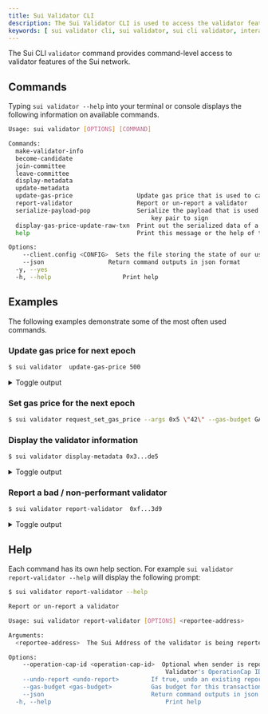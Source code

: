 ```yaml
---
title: Sui Validator CLI
description: The Sui Validator CLI is used to access the validator features of the Sui network. 
keywords: [ sui validator cli, sui validator, sui cli validator, interact with validator from cli, validator cli, validator commands ]
---
```


The Sui CLI `validator` command provides command-level access to validator features of the Sui network.

## Commands

Typing `sui validator --help` into your terminal or console displays the following information on available commands.

```sh
Usage: sui validator [OPTIONS] [COMMAND]

Commands:
  make-validator-info          	 
  become-candidate             	 
  join-committee               	 
  leave-committee              	 
  display-metadata             	 
  update-metadata              	 
  update-gas-price              	Update gas price that is used to calculate Reference Gas Price
  report-validator              	Report or un-report a validator
  serialize-payload-pop         	Serialize the payload that is used to generate Proof of Possession. This is useful to take the payload offline for an Authority protocol
                                    	key pair to sign
  display-gas-price-update-raw-txn  Print out the serialized data of a transaction that sets the gas price quote for a validator
  help                          	Print this message or the help of the given subcommand(s)

Options:
  	--client.config <CONFIG>  Sets the file storing the state of our user accounts (an empty one will be created if missing)
  	--json                	Return command outputs in json format
  -y, --yes                	 
  -h, --help                	Print help
```

## Examples

The following examples demonstrate some of the most often used commands. 

### Update gas price for next epoch

```sh
$ sui validator  update-gas-price 500
```


<details>
  <summary>
  Toggle output
  </summary>

```sh
----- Transaction Digest ----
A8z83EqjmgwRNFV6sme6A5tTTTQPjiLgiW76neyvhLud

----- Transaction Data ----
╭────────────────────────────────────────────────────────────────────────────────────────────────────────────────────────────────────────────────────────────────────────────────────────────────────────────────────────────────────────────────────────────────────────────────────────────────────────────────────────────────────────────────────────────────────────────────────────────────────────────────────────────────────────╮
│ Transaction Data                                                                                                                                                                                                                                                                                                                                                                                                                   	 │
├────────────────────────────────────────────────────────────────────────────────────────────────────────────────────────────────────────────────────────────────────────────────────────────────────────────────────────────────────────────────────────────────────────────────────────────────────────────────────────────────────────────────────────────────────────────────────────────────────────────────────────────────────────┤
│ Sender: 0xf...3d9                                                                                                                                                                                                                                                                                                                                                         	                                                         │
│ Gas Owner: 0xf...3d9                                                                                                                                                                                                                                                                                                                                                      	                                                         │
│ Gas Budget: 200000000 MIST                                                                                                                                                                                                                                                                                                                                                                                                         	 │
│ Gas Price: 1000 MIST                                                                                                                                                                                                                                                                                                                                                                                                               	 │
│ Gas Payment:                                                                                                                                                                                                                                                                                                                                                                                                                       	 │
│  ┌──                                                                                                                                                                                                                                                                                                                                                                                                                               	 │
│  │ ID: 0x8...19e                                                                                                                                                                                                                                                                                                                                                          	                                                         │
│  │ Version: 1                                                                                                                                                                                                                                                                                                                                                                                                                      	 │
│  │ Digest: 8UEiGYe3KL3S6JPs8uP2sbbx7sMCtzi8yJJ6SyTe9V1x                                                                                                                                                                                                                                                                                                                                                                            	 │
│  └──                                                                                                                                                                                                                                                                                                                                                                                                                               	 │
│                                                                                                                                                                                                                                                                                                                                                                                                                                    	 │
│ Transaction Kind : Programmable                                                                                                                                                                                                                                                                                                                                                                                                    	 │
│ Inputs: [Object(SharedObject { object_id: 0x0...005, initial_shared_version: SequenceNumber(1), mutable: true }), Object(ImmOrOwnedObject { object_id: 0x4...dbe, version: SequenceNumber(1), digest: o#82z9UUX9iD2Mq9zvciD56kmmDYqjF3iwaFadi3Mk16eJ }), Pure(SuiPureValue { value_type: Some(U64), value: "500" })]                                                                                                                   │
│ Commands: [                                                                                                                                                                                                                                                                                                                                                                                                                        	 │
│   MoveCall(0x0...003::sui_system::request_set_gas_price(Input(0),Input(1),Input(2))),                                                                                                                                                                                                                                                                                     	                                                         │
│ ]                                                                                                                                                                                                                                                                                                                                                                                                                                  	 │
│                                                                                                                                                                                                                                                                                                                                                                                                                                    	 │
│                                                                                                                                                                                                                                                                                                                                                                                                                                    	 │
│ Signatures:                                                                                                                                                                                                                                                                                                                                                                                                                        	 │
│	j2FE7GNkHm9+ey0zTQrgfaTXJgGu1vYWmivrVxbUfP56vIrxMFA4XxqEyw7Q8pM1FR+JDPgCsE1kgZRGH6TZDg==                                                                                                                                                                                                                                                                                                                                        	 │
│                                                                                                                                                                                                                                                                                                                                                                                                                                    	 │
╰────────────────────────────────────────────────────────────────────────────────────────────────────────────────────────────────────────────────────────────────────────────────────────────────────────────────────────────────────────────────────────────────────────────────────────────────────────────────────────────────────────────────────────────────────────────────────────────────────────────────────────────────────────╯
----- Transaction Effects ----
╭───────────────────────────────────────────────────────────────────────────────────────────────────╮
│ Transaction Effects                                                                           	│
├───────────────────────────────────────────────────────────────────────────────────────────────────┤
│ Digest: A8z83EqjmgwRNFV6sme6A5tTTTQPjiLgiW76neyvhLud                                          	│
│ Status: Success                                                                               	│
│ Executed Epoch: 5                                                                             	│
│                                                                                               	│
│ Mutated Objects:                                                                              	│
│  ┌──                                                                                          	│
│  │ ID: 0x0...005                     	                                                            │
│  │ Owner: Shared                                                                              	│
│  │ Version: 16                                                                                	│
│  │ Digest: ER2L6MxrqKNAsaRd9pWdMwvLzXG3ocGQnytnP9s5QLeh                                       	│
│  └──                                                                                          	│
│  ┌──                                                                                          	│
│  │ ID: 0x4...dbe                     	                                                            │
│  │ Owner: Account Address ( 0xf45...3d9 )                                                         │
│  │ Version: 16                                                                                	│
│  │ Digest: 4yDkecsKPe8SnacWdECmq1yVDt7MzvpXCxbRGs74PGaB                                       	│
│  └──                                                                                          	│
│  ┌──                                                                                          	│
│  │ ID: 0x5...8d1                     	                                                            │
│  │ Owner: Object ID: ( 0x000...005 )   	                                                        │
│  │ Version: 16                                                                                	│
│  │ Digest: BBu5zHWWX7nnb1XcFu5VLVnKZEU6AqRRarDDjEeBtqWy                                       	│
│  └──                                                                                          	│
│  ┌──                                                                                          	│
│  │ ID: 0x8...19e                     	                                                            │
│  │ Owner: Account Address ( 0xf45...3d9 )                                                         │
│  │ Version: 16                                                                                	│
│  │ Digest: 4WQp6FYctutMFzf6f2EX68xut71AMubewJ6c7GxpzX7e                                       	│
│  └──                                                                                          	│
│                                                                                               	│
│ Shared Objects:                                                                               	│
│  ┌──                                                                                          	│
│  │ ID: 0x0...005                     	                                                            │ 
│  │ Version: 15                                                                                	│
│  │ Digest: 6vdobiuiDQpJguDxVbbMNW5ddRqEFkP67C3FWrAVYYuZ                                       	│
│  └──                                                                                          	│
│                                                                                               	│
│ Gas Object:                                                                                   	│
│  ┌──                                                                                          	│
│  │ ID: 0x8...19e                     	                                                            │
│  │ Owner: Account Address ( 0xf45...3d9 )                                                         │
│  │ Version: 16                                                                                	│
│  │ Digest: 4WQp6FYctutMFzf6f2EX68xut71AMubewJ6c7GxpzX7e                                       	│
│  └──                                                                                          	│
│                                                                                               	│
│ Gas Cost Summary:                                                                             	│
│	Storage Cost: 31479200                                                                     	    │
│	Computation Cost: 1000000                                                                  	    │
│	Storage Rebate: 0                                                                          	    │
│	Non-refundable Storage Fee: 0                                                              	    │
│                                                                                               	│
│ Transaction Dependencies:                                                                     	│
│	2gqHgPZbjTkDWM9GnVuWU5kT9z2SWN2ggwK3ryxf8aUX                                               	    │
│	EmW6DhJWRACNZAvupiTNVacZFLoZxbNJ88mrKVv9DeiJ                                               	    │
╰───────────────────────────────────────────────────────────────────────────────────────────────────╯
```

</details>


### Set gas price for the next epoch

<ImportContent source="info-gas-budget.mdx" mode="snippet" />

```sh
$ sui validator request_set_gas_price --args 0x5 \"42\" --gas-budget GAS-BUDGET-AMOUNT>
```

### Display the validator information

```sh
$ sui validator display-metadata 0x3...de5
```


<details>
  <summary>
  Toggle output
  </summary>

```sh
0x3...de5's valdiator status: Active
SuiValidatorSummary {
	sui_address: 0x3...de5,
	protocol_pubkey_bytes: [
    	167,
    	93,
    	42,
    	177,
    	79,
    	244,
    	192,
    	168,
    	26,
    	242,
    	55,
    	119,
    	232,
    	131,
    	191,
    	112,
    	92,
    	219,
    	204,
    	109,
    	234,
    	107,
    	124,
    	116,
    	79,
    	200,
    	221,
    	159,
    	185,
    	142,
    	173,
    	161,
    	122,
    	214,
    	113,
    	183,
    	240,
    	124,
    	205,
    	8,
    	157,
    	110,
    	31,
    	85,
    	16,
    	106,
    	16,
    	34,
    	9,
    	254,
    	125,
    	36,
    	83,
    	125,
    	35,
    	231,
    	245,
    	203,
    	204,
    	43,
    	137,
    	70,
    	229,
    	201,
    	64,
    	157,
    	189,
    	203,
    	220,
    	222,
    	1,
    	121,
    	138,
    	139,
    	41,
    	108,
    	106,
    	57,
    	116,
    	212,
    	208,
    	249,
    	215,
    	18,
    	22,
    	237,
    	214,
    	179,
    	71,
    	192,
    	93,
    	89,
    	255,
    	51,
    	56,
    	158,
	],
	network_pubkey_bytes: [
    	118,
    	14,
    	165,
    	223,
    	145,
    	150,
    	130,
    	74,
    	212,
    	160,
    	218,
    	170,
    	134,
    	2,
    	206,
    	72,
    	228,
    	87,
    	35,
    	114,
    	40,
    	217,
    	206,
    	35,
    	29,
    	194,
    	81,
    	61,
    	186,
    	215,
    	56,
    	215,
	],
	worker_pubkey_bytes: [
    	84,
    	171,
    	204,
    	100,
    	81,
    	92,
    	16,
    	207,
    	151,
    	167,
    	70,
    	138,
    	104,
    	92,
    	100,
    	75,
    	53,
    	47,
    	212,
    	209,
    	92,
    	2,
    	109,
    	120,
    	66,
    	146,
    	180,
    	116,
    	144,
    	22,
    	139,
    	57,
	],
	proof_of_possession_bytes: [
    	137,
    	134,
    	236,
    	79,
    	232,
    	146,
    	206,
    	45,
    	136,
    	245,
    	8,
    	42,
    	114,
    	154,
    	128,
    	148,
    	60,
    	137,
    	214,
    	92,
    	177,
    	46,
    	118,
    	246,
    	37,
    	159,
    	183,
    	233,
    	122,
    	49,
    	121,
    	227,
    	136,
    	76,
    	48,
    	122,
    	119,
    	187,
    	194,
    	169,
    	114,
    	7,
    	16,
    	225,
    	104,
    	211,
    	100,
    	198,
	],
	name: "Staked",
	description: "The leading provider of staking infrastructure",
	image_url: "https://avatars.githubusercontent.com/u/38704373",
	project_url: "https://staked.us/",
	net_address: "/dns/sui-mainnet.prod-eks-eu-west-1.staked.cloud/tcp/8080/http",
	p2p_address: "/dns/sui-mainnet-udp.prod-eks-eu-west-1.staked.cloud/udp/8084",
	primary_address: "/dns/sui-mainnet-udp.prod-eks-eu-west-1.staked.cloud/udp/8081",
	worker_address: "/dns/sui-mainnet-udp.prod-eks-eu-west-1.staked.cloud/udp/8082",
	next_epoch_protocol_pubkey_bytes: None,
	next_epoch_proof_of_possession: None,
	next_epoch_network_pubkey_bytes: None,
	next_epoch_worker_pubkey_bytes: None,
	next_epoch_net_address: None,
	next_epoch_p2p_address: None,
	next_epoch_primary_address: None,
	next_epoch_worker_address: None,
	voting_power: 53,
	operation_cap_id: 0x4...217,
	gas_price: 1000,
	commission_rate: 1000,
	next_epoch_stake: 42223548570491465,
	next_epoch_gas_price: 1000,
	next_epoch_commission_rate: 1000,
	staking_pool_id: 0xc...932,
	staking_pool_activation_epoch: Some(
    	0,
	),
	staking_pool_deactivation_epoch: None,
	staking_pool_sui_balance: 42926894529549497,
	rewards_pool: 1047712965206377,
	pool_token_balance: 41704322845739375,
	pending_stake: 0,
	pending_total_sui_withdraw: 703345959058032,
	pending_pool_token_withdraw: 683314441220777,
	exchange_rates_id: 0x5...65d,
	exchange_rates_size: 231,
```
</details>

### Report a bad / non-performant validator

```sh
$ sui validator report-validator  0xf...3d9
```


<details>
  <summary>
  Toggle output
  </summary>


```sh
----- Transaction Digest ----
8jVYrpuRBmdSLP37MsQGRqUqE3kE2m8XiSS4TG4aJwXf

----- Transaction Data ----
╭────────────────────────────────────────────────────────────────────────────────────────────────────────────────────────────────────────────────────────────────────────────────────────────────────────────────────────────────────────────────────────────────────────────────────────────────────────────────────────────────────────────────────────────────────────────────────────────────────────────────────────────────────────────────────────────────────────────────────────────────────────────╮
│ Transaction Data                                                                                                                                                                                                                                                                                                                                                                                                                                                                                        	 │
├────────────────────────────────────────────────────────────────────────────────────────────────────────────────────────────────────────────────────────────────────────────────────────────────────────────────────────────────────────────────────────────────────────────────────────────────────────────────────────────────────────────────────────────────────────────────────────────────────────────────────────────────────────────────────────────────────────────────────────────────────────────┤
│ Sender: 0xf...3d9                                                                                                                                                                                                                                                                                                                                                                                                                             	                                                         │
│ Gas Owner: 0xf...3d9                                                                                                                                                                                                                                                                                                                                                                                                                          	                                                         │
│ Gas Budget: 200000000 MIST                                                                                                                                                                                                                                                                                                                                                                                                                                                                             	 │
│ Gas Price: 1000 MIST                                                                                                                                                                                                                                                                                                                                                                                                                                                                                   	 │
│ Gas Payment:                                                                                                                                                                                                                                                                                                                                                                                                                                                                                           	 │
│  ┌──                                                                                                                                                                                                                                                                                                                                                                                                                                                                                                   	 │
│  │ ID: 0x8...19e                                                                                                                                                                                                                                                                                                                                                                                                                              	                                                         │
│  │ Version: 16                                                                                                                                                                                                                                                                                                                                                                                                                                                                                         	 │
│  │ Digest: 4WQp6FYctutMFzf6f2EX68xut71AMubewJ6c7GxpzX7e                                                                                                                                                                                                                                                                                                                                                                                                                                                	 │
│  └──                                                                                                                                                                                                                                                                                                                                                                                                                                                                                                   	 │
│                                                                                                                                                                                                                                                                                                                                                                                                                                                                                                        	 │
│ Transaction Kind : Programmable                                                                                                                                                                                                                                                                                                                                                                                                                                                                        	 │
│ Inputs: [Object(SharedObject { object_id: 0x0...005, initial_shared_version: SequenceNumber(1), mutable: true }), Object(ImmOrOwnedObject { object_id: 0x4...dbe, version: SequenceNumber(16), digest: o#4yDkecsKPe8SnacWdECmq1yVDt7MzvpXCxbRGs74PGaB }), Pure(SuiPureValue { value_type: Some(Address), value: "0xf...3d9" })]                                                                                                                                                                            │
│ Commands: [                                                                                                                                                                                                                                                                                                                                                                                                                                                                                            	 │
│   MoveCall(0x0...003::sui_system::report_validator(Input(0),Input(1),Input(2))),                                                                                                                                                                                                                                                                                                                                                              	                                                         │
│ ]                                                                                                                                                                                                                                                                                                                                                                                                                                                                                                      	 │
│                                                                                                                                                                                                                                                                                                                                                                                                                                                                                                        	 │
│                                                                                                                                                                                                                                                                                                                                                                                                                                                                                                        	 │
│ Signatures:                                                                                                                                                                                                                                                                                                                                                                                                                                                                                            	 │
│	7lJ9ezA1qjGk7nyFCESgLlg/tkVSy46dDkRgJzwgWP3qA+kAjJV8YVWFjJf2r6aLgWgCZCKnka9bkcp1V5jBAA==                                                                                                                                                                                                                                                                                                                                                                                                            	 │
│                                                                                                                                                                                                                                                                                                                                                                                                                                                                                                        	 │
╰────────────────────────────────────────────────────────────────────────────────────────────────────────────────────────────────────────────────────────────────────────────────────────────────────────────────────────────────────────────────────────────────────────────────────────────────────────────────────────────────────────────────────────────────────────────────────────────────────────────────────────────────────────────────────────────────────────────────────────────────────────────╯
----- Transaction Effects ----
╭──────────────────────────────────────────────────────────────────────────────────────────────────────────────────────────────────────────────────────────────────────────────────────────────────────────────────────────────────────────────────────────────────────────────────────────────────────╮
│ Transaction Effects                                                                                                                                                                                                                                                                              	   │
├──────────────────────────────────────────────────────────────────────────────────────────────────────────────────────────────────────────────────────────────────────────────────────────────────────────────────────────────────────────────────────────────────────────────────────────────────────┤
│ Digest: 8jVYrpuRBmdSLP37MsQGRqUqE3kE2m8XiSS4TG4aJwXf                                                                                                                                                                                                                                             	   │
│ Status: Failure { error: "MoveAbort(MoveLocation { module: ModuleId { address: 0000000000000000000000000000000000000000000000000000000000000003, name: Identifier(\"sui_system_state_inner\") }, function: 16, instruction: 12, function_name: Some(\"report_validator_impl\") }, 3) in command 0" } │
│ Executed Epoch: 8                                                                                                                                                                                                                                                                                	   │
│                                                                                                                                                                                                                                                                                                  	   │
│ Mutated Objects:                                                                                                                                                                                                                                                                                 	   │
│  ┌──                                                                                                                                                                                                                                                                                             	   │
│  │ ID: 0x0...005                                                                                                                                                                                                                        	                                                           │
│  │ Owner: Shared                                                                                                                                                                                                                                                                                 	   │
│  │ Version: 25                                                                                                                                                                                                                                                                                   	   │
│  │ Digest: 5N5zyTyFCqAkyz44FGrpr6cYdXcwk4eUCHKzyAZqehMB                                                                                                                                                                                                                                          	   │
│  └──                                                                                                                                                                                                                                                                                             	   │
│  ┌──                                                                                                                                                                                                                                                                                             	   │
│  │ ID: 0x4...dbe                                                                                                                                                                                                                        	                                                           │
│  │ Owner: Account Address ( 0xf...3d9 )                                                                                                                                                                                                 	                                                           │
│  │ Version: 25                                                                                                                                                                                                                                                                                       │
│  │ Digest: HCEr5bcJhKo5jfRx2gsXxGSkpcq6tm8nFGSxxwoPpkNz                                                                                                                                                                                                                                          	   │
│  └──                                                                                                                                                                                                                                                                                             	   │
│  ┌──                                                                                                                                                                                                                                                                                             	   │
│  │ ID: 0x8...19e                                                                                                                                                                                                                        	                                                           │
│  │ Owner: Account Address ( 0xf...3d9 )                                                                                                                                                                                                 	                                                           │
│  │ Version: 25                                                                                                                                                                                                                                                                                   	   │
│  │ Digest: BTzMmVABwEKXoiLsTZ79Li97Eo6HPtNtWTvib8Eq1yrH                                                                                                                                                                                                                                          	   │
│  └──                                                                                                                                                                                                                                                                                             	   │
│                                                                                                                                                                                                                                                                                                  	   │
│ Shared Objects:                                                                                                                                                                                                                                                                                  	   │
│  ┌──                                                                                                                                                                                                                                                                                             	   │
│  │ ID: 0x0...005                                                                                                                                                                                                                        	                                                      	   │
│  │ Version: 24                                                                                                                                                                                                                                                                                   	   │
│  │ Digest: BiS4pKAX3KGXbJrk4oZijy6ggKHDZJd9qPUDWxLEoNR1                                                                                                                                                                                                                                          	   │
│  └──                                                                                                                                                                                                                                                                                             	   │
│                                                                                                                                                                                                                                                                                                  	   │
│ Gas Object:                                                                                                                                                                                                                                                                                      	   │
│  ┌──                                                                                                                                                                                                                                                                                             	   │
│  │ ID: 0x8...19e                                                                                                                                                                                                                        	                                                      	   │
│  │ Owner: Account Address ( 0xf...3d9 )                                                                                                                                                                                                 	                                                      	   │
│  │ Version: 25                                                                                                                                                                                                                                                                                   	   │
│  │ Digest: BTzMmVABwEKXoiLsTZ79Li97Eo6HPtNtWTvib8Eq1yrH                                                                                                                                                                                                                                          	   │
│  └──                                                                                                                                                                                                                                                                                             	   │
│                                                                                                                                                                                                                                                                                                  	   │
│ Gas Cost Summary:                                                                                                                                                                                                                                                                                	   │
│	Storage Cost: 4195200                                                                                                                                                                                                                                                                         	   │
│	Computation Cost: 1000000                                                                                                                                                                                                                                                                     	   │
│	Storage Rebate: 31164408                                                                                                                                                                                                                                                                      	   │
│	Non-refundable Storage Fee: 314792                                                                                                                                                                                                                                                            	   │
│                                                                                                                                                                                                                                                                                                  	   │
│ Transaction Dependencies:                                                                                                                                                                                                                                                                        	   │
│	2gqHgPZbjTkDWM9GnVuWU5kT9z2SWN2ggwK3ryxf8aUX                                                                                                                                                                                                                                                  	   │
│	A8z83EqjmgwRNFV6sme6A5tTTTQPjiLgiW76neyvhLud                                                                                                                                                                                                                                                  	   │
│	B8p4pVC5pzFQRVpZ73nZfAWMt7sL4iH4x4AbDviYWuzF                                                                                                                                                                                                                                                  	   │
╰──────────────────────────────────────────────────────────────────────────────────────────────────────────────────────────────────────────────────────────────────────────────────────────────────────────────────────────────────────────────────────────────────────────────────────────────────────╯
```

</details>


## Help

Each command has its own help section. For example `sui validator report-validator --help` will display the following prompt:

```sh
$ sui validator report-validator --help
```
```sh
Report or un-report a validator

Usage: sui validator report-validator [OPTIONS] <reportee-address>

Arguments:
  <reportee-address>  The Sui Address of the validator is being reported or un-reported

Options:
  	--operation-cap-id <operation-cap-id>  Optional when sender is reporter validator itself and it holds the Cap object. Required when sender is not the reporter validator itself.
                                         	Validator's OperationCap ID can be found by using the `display-metadata` subcommand
  	--undo-report <undo-report>        	If true, undo an existing report [possible values: true, false]
  	--gas-budget <gas-budget>          	Gas budget for this transaction
  	--json                             	Return command outputs in json format
  -h, --help                             	Print help
```
